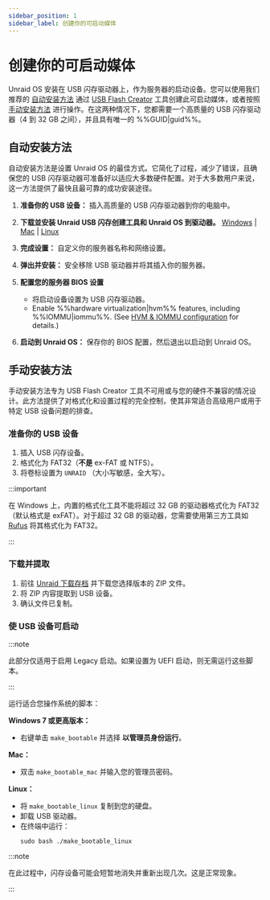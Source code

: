 ```yaml
---
sidebar_position: 1
sidebar_label: 创建你的可启动媒体
---
```


# 创建你的可启动媒体

Unraid OS 安装在 USB 闪存驱动器上，作为服务器的启动设备。您可以使用我们推荐的 [自动安装方法](./create-your-bootable-media.mdx#automated-install-method) 通过 [USB Flash Creator](https://unraid.net/download) 工具创建此可启动媒体，或者按照 [手动安装方法](./create-your-bootable-media.mdx#manual-install-method) 进行操作。在这两种情况下，您都需要一个高质量的 USB 闪存驱动器（4 到 32 GB 之间），并且具有唯一的 %%GUID|guid%%。

## 自动安装方法

自动安装方法是设置 Unraid OS 的最佳方式。它简化了过程，减少了错误，且确保您的 USB 闪存驱动器可准备好以适应大多数硬件配置。对于大多数用户来说，这一方法提供了最快且最可靠的成功安装途径。

1. **准备你的 USB 设备：**
   插入高质量的 USB 闪存驱动器到你的电脑中。

2. **下载並安装 Unraid USB 闪存创建工具和 Unraid OS 到驱动器。**
   [Windows](https://releases.unraid.net/dl/stable/usb-creator.exe) | [Mac](https://releases.unraid.net/dl/stable/usb-creator.dmg) | [Linux](https://releases.unraid.net/dl/stable/usb-creator.deb)

3. **完成设置：**
   自定义你的服务器名称和网络设置。

4. **弹出并安装：**
   安全移除 USB 驱动器并将其插入你的服务器。

5. **配置您的服务器 BIOS 设置**
   - 将启动设备设置为 USB 闪存驱动器。
   - Enable %%hardware virtualization|hvm%% features, including %%IOMMU|iommu%%.  (See [HVM & IOMMU configuration](../../using-unraid-to/create-virtual-machines/overview-and-system-prep.mdx#hvm--iommu-what-they-enable) for details.)

6. **启动到 Unraid OS：**
   保存你的 BIOS 配置，然后退出以启动到 Unraid OS。

## 手动安装方法

手动安装方法专为 USB Flash Creator 工具不可用或与您的硬件不兼容的情况设计。此方法提供了对格式化和设置过程的完全控制，使其非常适合高级用户或用于特定 USB 设备问题的排查。

### 准备你的 USB 设备

1. 插入 USB 闪存设备。
2. 格式化为 FAT32（**不是** ex-FAT 或 NTFS）。
3. 将卷标设置为 `UNRAID` （大小写敏感，全大写）。

:::important

在 Windows 上，内置的格式化工具不能将超过 32 GB 的驱动器格式化为 FAT32（默认格式是 exFAT）。对于超过 32 GB 的驱动器，您需要使用第三方工具如 [Rufus](https://rufus.ie/en/) 将其格式化为 FAT32。

:::

### 下载并提取

1. 前往 [Unraid 下载存档](../../download_list.mdx) 并下载您选择版本的 ZIP 文件。
2. 将 ZIP 内容提取到 USB 设备。
3. 确认文件已复制。

### 使 USB 设备可启动

:::note

此部分仅适用于启用 Legacy 启动。如果设置为 UEFI 启动，则无需运行这些脚本。

:::

运行适合您操作系统的脚本：

**Windows 7 或更高版本：**

- 右键单击 `make_bootable` 并选择 **以管理员身份运行**。

**Mac：**

- 双击 `make_bootable_mac` 并输入您的管理员密码。

**Linux：**

- 将 `make_bootable_linux` 复制到您的硬盘。
- 卸载 USB 驱动器。
- 在终端中运行：
  ```
  sudo bash ./make_bootable_linux
  ```

:::note

在此过程中，闪存设备可能会短暂地消失并重新出现几次。这是正常现象。

:::

